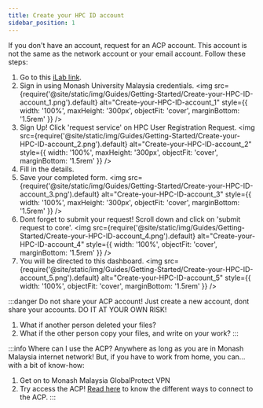 ```yaml
---
title: Create your HPC ID account
sidebar_position: 1
---
```


If you don't have an account, request for an ACP account. This account is not the same as the network account or your email account. Follow these steps:

1. Go to this [iLab link](https://mum.ilab.agilent.com/service_center/4628/?tab=services).
1. Sign in using Monash University Malaysia credentials.
    <img src={require('@site/static/img/Guides/Getting-Started/Create-your-HPC-ID-account_1.png').default}
        alt="Create-your-HPC-ID-account_1"
        style={{ width: '100%', maxHeight: '300px', objectFit: 'cover', marginBottom: '1.5rem' }}
    />
1. Sign Up! Click 'request service' on HPC User Registration Request.
    <img src={require('@site/static/img/Guides/Getting-Started/Create-your-HPC-ID-account_2.png').default}
        alt="Create-your-HPC-ID-account_2"
        style={{ width: '100%', maxHeight: '300px', objectFit: 'cover', marginBottom: '1.5rem' }}
    />
1. Fill in the details.
1. Save your completed form.
    <img src={require('@site/static/img/Guides/Getting-Started/Create-your-HPC-ID-account_3.png').default}
        alt="Create-your-HPC-ID-account_3"
        style={{ width: '100%', maxHeight: '300px', objectFit: 'cover', marginBottom: '1.5rem' }}
    />
1. Dont forget to submit your request! Scroll down and click on 'submit request to core'.
    <img src={require('@site/static/img/Guides/Getting-Started/Create-your-HPC-ID-account_4.png').default}
        alt="Create-your-HPC-ID-account_4"
        style={{ width: '100%', objectFit: 'cover', marginBottom: '1.5rem' }}
    />
1. You will be directed to this dashboard.
    <img src={require('@site/static/img/Guides/Getting-Started/Create-your-HPC-ID-account_5.png').default}
        alt="Create-your-HPC-ID-account_5"
        style={{ width: '100%', objectFit: 'cover', marginBottom: '1.5rem' }}
    />

:::danger Do not share your ACP account!
Just create a new account, dont share your accounts. DO IT AT YOUR OWN RISK!
1. What if another person deleted your files?
1. What if the other person copy your files, and write on your work?
:::

:::info Where can I use the ACP?
Anywhere as long as you are in Monash Malaysia internet network! But, if you have to work from home, you can... with a bit of know-how:

1. Get on to Monash Malaysia GlobalProtect VPN
    <!-- TODO: Add link to connect to ACP -->
1. Try access the ACP! [Read here](../Connecting-to-ACP/Connecting-to-ACP-via-ssh.mdx) to know the different ways to connect to the ACP.
:::
